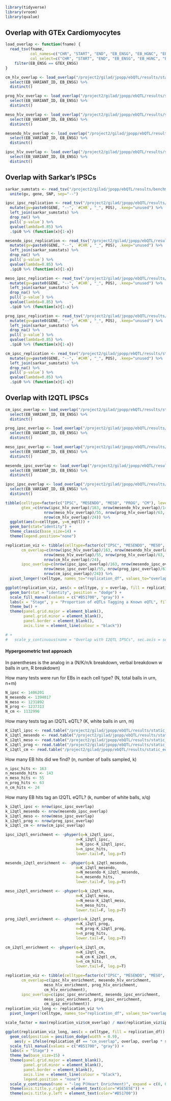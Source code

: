 ```r
library(tidyverse)
library(vroom)
library(qvalue)
```

## Overlap with GTEx Cardiomyocytes
```r
load_overlap <- function(fname) {
  read_tsv(fname, 
           col_names=c("CHR", "START", "END", "EB_ENSG", "EB_HGNC", "EB_VARIANT_ID", "GTEX_CHR", "GTEX_START", "GTEX_END", "GTEX_ENSG", "GTEX_REF", "GTEX_ALT"),
           col_select=c("CHR", "START", "END", "EB_ENSG", "EB_HGNC", "EB_VARIANT_ID", "GTEX_ENSG")) %>%
    filter(EB_ENSG == GTEX_ENSG)
}
```


```r
cm_hlv_overlap <- load_overlap("/project2/gilad/jpopp/ebQTL/results/static_eqtl_followup/eb_cmstages/pseudobulk_tmm/basic/CM/8pcs/eqtl_overlap.Heart_Left_Ventricle.bed") %>%
  select(EB_VARIANT_ID, EB_ENSG) %>%
  distinct()

prog_hlv_overlap <- load_overlap("/project2/gilad/jpopp/ebQTL/results/static_eqtl_followup/eb_cmstages/pseudobulk_tmm/basic/PROG/8pcs/eqtl_overlap.Heart_Left_Ventricle.bed") %>%
  select(EB_VARIANT_ID, EB_ENSG) %>%
  distinct()

meso_hlv_overlap <- load_overlap("/project2/gilad/jpopp/ebQTL/results/static_eqtl_followup/eb_cmstages/pseudobulk_tmm/basic/MESO/8pcs/eqtl_overlap.Heart_Left_Ventricle.bed") %>%
  select(EB_VARIANT_ID, EB_ENSG) %>%
  distinct()

mesendo_hlv_overlap <- load_overlap("/project2/gilad/jpopp/ebQTL/results/static_eqtl_followup/eb_cmstages/pseudobulk_tmm/basic/MESENDO/8pcs/eqtl_overlap.Heart_Left_Ventricle.bed") %>%
  select(EB_VARIANT_ID, EB_ENSG) %>%
  distinct()

ipsc_hlv_overlap <- load_overlap("/project2/gilad/jpopp/ebQTL/results/static_eqtl_followup/eb_cmstages/pseudobulk_tmm/basic/IPSC/8pcs/eqtl_overlap.Heart_Left_Ventricle.bed") %>%
  select(EB_VARIANT_ID, EB_ENSG) %>%
  distinct()
```

## Overlap with Sarkar's IPSCs
```r
sarkar_sumstats <- read_tsv("/project2/gilad/jpopp/ebQTL/results/benchmark_static_qtl_calling/vqtl_ipsc/pseudobulk_tmm/basic/IPSC/8pcs/matrixeqtl_homoscedastic.cis_qtl_pairs.all.tsv") %>%
  unite(gv, gene, SNP, sep="--")
```

```r
ipsc_ipsc_replication <- read_tsv("/project2/gilad/jpopp/ebQTL/results/static_qtl_calling/eb_cmstages/pseudobulk_tmm/basic/IPSC/8pcs/tensorqtl_permutations.sighits.pos") %>%
  mutate(gv=paste0(GENE, "--", `#CHR`, "_", POS), .keep="unused") %>%
  left_join(sarkar_sumstats) %>%
  drop_na() %>%
  pull(`p-value`) %>%
  qvalue(lambda=0.85) %>%
  .$pi0 %>% (function(x){1-x})

mesendo_ipsc_replication <- read_tsv("/project2/gilad/jpopp/ebQTL/results/static_qtl_calling/eb_cmstages/pseudobulk_tmm/basic/MESENDO/8pcs/tensorqtl_permutations.sighits.pos") %>%
  mutate(gv=paste0(GENE, "--", `#CHR`, "_", POS), .keep="unused") %>%
  left_join(sarkar_sumstats) %>%
  drop_na() %>%
  pull(`p-value`) %>%
  qvalue(lambda=0.85) %>%
  .$pi0 %>% (function(x){1-x})

meso_ipsc_replication <- read_tsv("/project2/gilad/jpopp/ebQTL/results/static_qtl_calling/eb_cmstages/pseudobulk_tmm/basic/MESO/8pcs/tensorqtl_permutations.sighits.pos") %>%
  mutate(gv=paste0(GENE, "--", `#CHR`, "_", POS), .keep="unused") %>%
  left_join(sarkar_sumstats) %>%
  drop_na() %>%
  pull(`p-value`) %>%
  qvalue(lambda=0.85) %>%
  .$pi0 %>% (function(x){1-x})

prog_ipsc_replication <- read_tsv("/project2/gilad/jpopp/ebQTL/results/static_qtl_calling/eb_cmstages/pseudobulk_tmm/basic/PROG/8pcs/tensorqtl_permutations.sighits.pos") %>%
  mutate(gv=paste0(GENE, "--", `#CHR`, "_", POS), .keep="unused") %>%
  left_join(sarkar_sumstats) %>%
  drop_na() %>%
  pull(`p-value`) %>%
  qvalue(lambda=0.85) %>%
  .$pi0 %>% (function(x){1-x})

cm_ipsc_replication <- read_tsv("/project2/gilad/jpopp/ebQTL/results/static_qtl_calling/eb_cmstages/pseudobulk_tmm/basic/CM/8pcs/tensorqtl_permutations.sighits.pos") %>%
  mutate(gv=paste0(GENE, "--", `#CHR`, "_", POS), .keep="unused") %>%
  left_join(sarkar_sumstats) %>%
  drop_na() %>%
  pull(`p-value`) %>%
  qvalue(lambda=0.85) %>%
  .$pi0 %>% (function(x){1-x})
```

## Overlap with I2QTL IPSCs
```r
cm_ipsc_overlap <- load_overlap("/project2/gilad/jpopp/ebQTL/results/static_eqtl_followup/eb_cmstages/pseudobulk_tmm/basic/CM/8pcs/eqtl_overlap.I2QTL_IPSC_hg38.bed") %>%
  select(EB_VARIANT_ID, EB_ENSG) %>%
  distinct()

prog_ipsc_overlap <- load_overlap("/project2/gilad/jpopp/ebQTL/results/static_eqtl_followup/eb_cmstages/pseudobulk_tmm/basic/PROG/8pcs/eqtl_overlap.I2QTL_IPSC_hg38.bed") %>%
  select(EB_VARIANT_ID, EB_ENSG) %>%
  distinct()

meso_ipsc_overlap <- load_overlap("/project2/gilad/jpopp/ebQTL/results/static_eqtl_followup/eb_cmstages/pseudobulk_tmm/basic/MESO/8pcs/eqtl_overlap.I2QTL_IPSC_hg38.bed") %>%
  select(EB_VARIANT_ID, EB_ENSG) %>%
  distinct()

mesendo_ipsc_overlap <- load_overlap("/project2/gilad/jpopp/ebQTL/results/static_eqtl_followup/eb_cmstages/pseudobulk_tmm/basic/MESENDO/8pcs/eqtl_overlap.I2QTL_IPSC_hg38.bed") %>%
  select(EB_VARIANT_ID, EB_ENSG) %>%
  distinct()

ipsc_ipsc_overlap <- load_overlap("/project2/gilad/jpopp/ebQTL/results/static_eqtl_followup/eb_cmstages/pseudobulk_tmm/basic/IPSC/8pcs/eqtl_overlap.I2QTL_IPSC_hg38.bed") %>%
  select(EB_VARIANT_ID, EB_ENSG) %>%
  distinct()
```

```r
tibble(celltype=factor(c("IPSC", "MESENDO", "MESO", "PROG", "CM"), levels=c("IPSC", "MESENDO", "MESO", "PROG", "CM")),
       gtex_=c(nrow(ipsc_hlv_overlap)/163, nrow(mesendo_hlv_overlap)/143,
                 nrow(meso_hlv_overlap)/55, nrow(prog_hlv_overlap)/63,
                 nrow(cm_hlv_overlap)/24)) %>%
  ggplot(aes(x=celltype, y=n_eqtl)) +
  geom_bar(stat="identity") + 
  theme_classic(base_size=14) +
  theme(legend.position="none")
```

```r
replication_viz <- tibble(celltype=factor(c("IPSC", "MESENDO", "MESO", "PROG", "CM"), levels=c("IPSC", "MESENDO", "MESO", "PROG", "CM")),
       cm_overlap=c(nrow(ipsc_hlv_overlap)/163, nrow(mesendo_hlv_overlap)/143,
                 nrow(meso_hlv_overlap)/55, nrow(prog_hlv_overlap)/63,
                 nrow(cm_hlv_overlap)/24),
       ipsc_overlap=c(nrow(ipsc_ipsc_overlap)/163, nrow(mesendo_ipsc_overlap)/143,
                 nrow(meso_ipsc_overlap)/55, nrow(prog_ipsc_overlap)/63,
                 nrow(cm_ipsc_overlap)/24)) %>%
  pivot_longer(!celltype, names_to="replication_df", values_to="overlap")
```

```r
ggplot(replication_viz, aes(x = celltype, y = overlap, fill = replication_df)) +
  geom_bar(stat = "identity", position = "dodge") +
  scale_fill_manual(values = c("#B51700", "gray")) +
  labs(x = "Stage", y = "Proportion of eQTLs Tagging a Known eQTL", fill = "") +
  theme_bw() +
  theme(panel.grid.major = element_blank(),
        panel.grid.minor = element_blank(),
        panel.border = element_blank(),
        axis.line = element_line(colour = "black")) 

# +
#   scale_y_continuous(name = "Overlap with I2QTL IPSCs", sec.axis = sec_axis(~., name = "Overlap with GTEx Heart Left Ventricle"))
```

#### Hypergeometric test approach
In parentheses is the analog in a (N/K/n/k breakdown, verbal breakdown w balls in urn, R breakdown)

How many tests were run for EBs in each cell type? (N, total balls in urn, n+m)
```r
N_ipsc <- 1406201
N_mesendo <- 1394817
N_meso <- 1231892
N_prog <- 1237313
N_cm <- 1132996
```

How many tests tag an I2QTL eQTL? (K, white balls in urn, m)
```r
K_i2qtl_ipsc <- read.table("/project2/gilad/jpopp/ebQTL/results/static_eqtl_followup/eb_cmstages/pseudobulk_tmm/basic/IPSC/8pcs/n_tests_tagging_gtex.I2QTL_IPSC_hg38.bed")$V1
K_i2qtl_mesendo <- read.table("/project2/gilad/jpopp/ebQTL/results/static_eqtl_followup/eb_cmstages/pseudobulk_tmm/basic/MESENDO/8pcs/n_tests_tagging_gtex.I2QTL_IPSC_hg38.bed")$V1
K_i2qtl_meso <- read.table("/project2/gilad/jpopp/ebQTL/results/static_eqtl_followup/eb_cmstages/pseudobulk_tmm/basic/MESO/8pcs/n_tests_tagging_gtex.I2QTL_IPSC_hg38.bed")$V1
K_i2qtl_prog <- read.table("/project2/gilad/jpopp/ebQTL/results/static_eqtl_followup/eb_cmstages/pseudobulk_tmm/basic/PROG/8pcs/n_tests_tagging_gtex.I2QTL_IPSC_hg38.bed")$V1
K_i2qtl_cm <- read.table("/project2/gilad/jpopp/ebQTL/results/static_eqtl_followup/eb_cmstages/pseudobulk_tmm/basic/CM/8pcs/n_tests_tagging_gtex.I2QTL_IPSC_hg38.bed")$V1
```

How many EB hits did we find? (n, number of balls sampled, k)
```r
n_ipsc_hits <- 163
n_mesendo_hits <- 143
n_meso_hits <- 55
n_prog_hits <- 63
n_cm_hits <- 24
```

How many EB hits tag an I2QTL eQTL? (k, number of white balls, x/q)
```r
k_i2qtl_ipsc <- nrow(ipsc_ipsc_overlap)
k_i2qtl_mesendo <- nrow(mesendo_ipsc_overlap)
k_i2qtl_meso <- nrow(meso_ipsc_overlap)
k_i2qtl_prog <- nrow(prog_ipsc_overlap)
k_i2qtl_cm <- nrow(cm_ipsc_overlap)
```


```r
ipsc_i2qtl_enrichment <- -phyper(q=k_i2qtl_ipsc, 
                               m=K_i2qtl_ipsc, 
                               n=N_ipsc-K_i2qtl_ipsc,
                               k=n_ipsc_hits, 
                               lower.tail=F, log.p=T)

mesendo_i2qtl_enrichment <- -phyper(q=k_i2qtl_mesendo, 
                               m=K_i2qtl_mesendo, 
                               n=N_mesendo-K_i2qtl_mesendo,
                               k=n_mesendo_hits, 
                               lower.tail=F, log.p=T)

meso_i2qtl_enrichment <- -phyper(q=k_i2qtl_meso, 
                               m=K_i2qtl_meso, 
                               n=N_meso-K_i2qtl_meso,
                               k=n_meso_hits, 
                               lower.tail=F, log.p=T)

prog_i2qtl_enrichment <- -phyper(q=k_i2qtl_prog, 
                               m=K_i2qtl_prog, 
                               n=N_prog-K_i2qtl_prog,
                               k=n_prog_hits, 
                               lower.tail=F, log.p=T)

cm_i2qtl_enrichment <- -phyper(q=k_i2qtl_cm, 
                               m=K_i2qtl_cm, 
                               n=N_cm-K_i2qtl_cm,
                               k=n_cm_hits, 
                               lower.tail=F, log.p=T)
```


```r
replication_viz <- tibble(celltype=factor(c("IPSC", "MESENDO", "MESO", "PROG", "CM"), levels=c("IPSC", "MESENDO", "MESO", "PROG", "CM")),
       cm_overlap=c(ipsc_hlv_enrichment, mesendo_hlv_enrichment,
                 meso_hlv_enrichment, prog_hlv_enrichment,
                 cm_hlv_enrichment),
       ipsc_overlap=c(ipsc_ipsc_enrichment, mesendo_ipsc_enrichment,
                 meso_ipsc_enrichment, prog_ipsc_enrichment,
                 cm_ipsc_enrichment))
replication_viz_long <- replication_viz %>%
  pivot_longer(!celltype, names_to="replication_df", values_to="overlap")
```

```r
scale_factor = max(replication_viz$cm_overlap) / max(replication_viz$ipsc_overlap)

ggplot(replication_viz_long, aes(x = celltype, fill = replication_df)) +
  geom_col(position = position_dodge(width = 0.9),
    aes(y = ifelse(replication_df == "cm_overlap", overlap, overlap * scale_factor))) +
  scale_fill_manual(values = c("#B51700", "gray")) +
  labs(x = "Stage") +
  theme_bw(base_size=15) +
  theme(panel.grid.major = element_blank(),
        panel.grid.minor = element_blank(),
        panel.border = element_blank(),
        axis.line = element_line(colour = "black"),
        legend.position = "none") +
  scale_y_continuous(name = "-log P(Heart Enrichment)", expand = c(0, 0.05), sec.axis = sec_axis(~ . / scale_factor, name = "-log P(IPSC Enrichment)")) +
  theme(axis.title.y.right = element_text(color="#5E5E5E")) +
  theme(axis.title.y.left = element_text(color="#B51700"))
```

